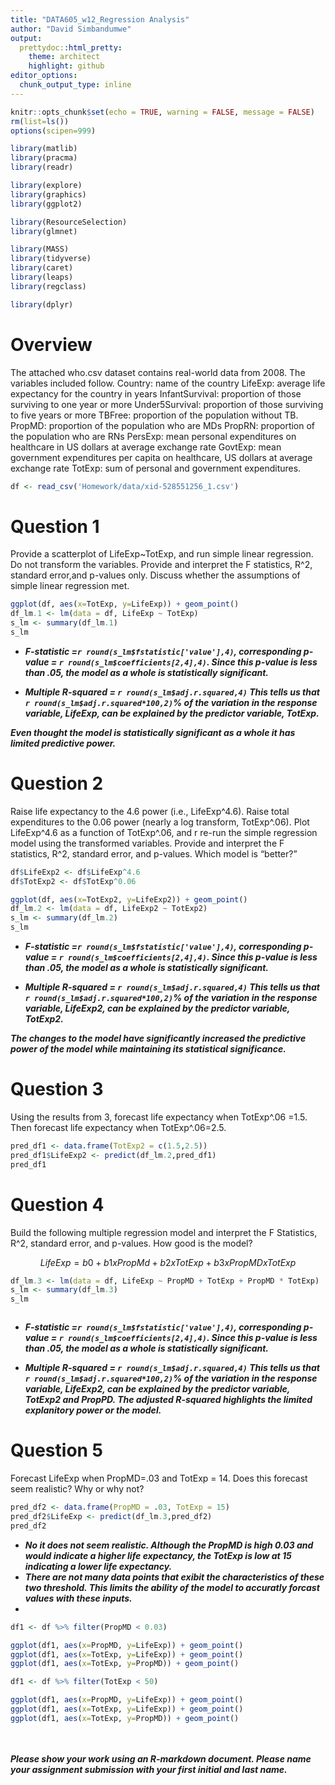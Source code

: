 ```yaml
---
title: "DATA605_w12_Regression Analysis"
author: "David Simbandumwe"
output:
  prettydoc::html_pretty:
    theme: architect
    highlight: github
editor_options: 
  chunk_output_type: inline
---
```


```r

knitr::opts_chunk$set(echo = TRUE, warning = FALSE, message = FALSE)
rm(list=ls())
options(scipen=999)

```


```r

library(matlib) 
library(pracma)
library(readr)

library(explore)
library(graphics)
library(ggplot2)

library(ResourceSelection)
library(glmnet)

library(MASS)
library(tidyverse)
library(caret)
library(leaps)
library(regclass)

library(dplyr)


```



# Overview
The attached who.csv dataset contains real-world data from 2008. The variables included follow.
Country: name of the country
LifeExp: average life expectancy for the country in years
InfantSurvival: proportion of those surviving to one year or more
Under5Survival: proportion of those surviving to five years or more
TBFree: proportion of the population without TB.
PropMD: proportion of the population who are MDs
PropRN: proportion of the population who are RNs
PersExp: mean personal expenditures on healthcare in US dollars at average exchange rate
GovtExp: mean government expenditures per capita on healthcare, US dollars at average exchange rate 
TotExp: sum of personal and government expenditures.



```r

df <- read_csv('Homework/data/xid-528551256_1.csv')

```



# Question 1
Provide a scatterplot of LifeExp~TotExp, and run simple linear regression. Do not transform the variables. Provide and interpret the F statistics, R^2, standard error,and p-values only. Discuss whether the assumptions of simple linear regression met.

```r

ggplot(df, aes(x=TotExp, y=LifeExp)) + geom_point()
df_lm.1 <- lm(data = df, LifeExp ~ TotExp)
s_lm <- summary(df_lm.1)
s_lm

```




<b><i>

- F-statistic =`r round(s_lm$fstatistic['value'],4)`, corresponding p-value = `r round(s_lm$coefficients[2,4],4)`. Since this p-value is less than .05, the model as a whole is statistically significant.

- Multiple R-squared = `r round(s_lm$adj.r.squared,4)` This tells us that `r round(s_lm$adj.r.squared*100,2)`% of the variation in the response variable, LifeExp, can be explained by the predictor variable, TotExp.

Even thought the model is statistically significant as a whole it has limited predictive power. 

</b></i>



# Question 2
Raise life expectancy to the 4.6 power (i.e., LifeExp^4.6). Raise total expenditures to the 0.06 power (nearly a log transform, TotExp^.06). Plot LifeExp^4.6 as a function of TotExp^.06, and r re-run the simple regression model using the transformed variables. Provide and interpret the F statistics, R^2, standard error, and p-values. Which model is "better?"


```r

df$LifeExp2 <- df$LifeExp^4.6
df$TotExp2 <- df$TotExp^0.06

ggplot(df, aes(x=TotExp2, y=LifeExp2)) + geom_point()
df_lm.2 <- lm(data = df, LifeExp2 ~ TotExp2)
s_lm <- summary(df_lm.2)
s_lm


```


<b><i>

- F-statistic =`r round(s_lm$fstatistic['value'],4)`, corresponding p-value = `r round(s_lm$coefficients[2,4],4)`. Since this p-value is less than .05, the model as a whole is statistically significant.

- Multiple R-squared = `r round(s_lm$adj.r.squared,4)` This tells us that `r round(s_lm$adj.r.squared*100,2)`% of the variation in the response variable, LifeExp2, can be explained by the predictor variable, TotExp2.

The changes to the model have significantly increased the predictive power of the model while maintaining its statistical significance. 

</b></i>


# Question 3
Using the results from 3, forecast life expectancy when TotExp^.06 =1.5. Then forecast life expectancy when TotExp^.06=2.5.


```r

pred_df1 <- data.frame(TotExp2 = c(1.5,2.5))
pred_df1$LifeExp2 <- predict(df_lm.2,pred_df1)
pred_df1

```




# Question 4
Build the following multiple regression model and interpret the F Statistics, R^2, standard error, and p-values. How good is the model?

$$ LifeExp = b0+b1 x PropMd + b2 x TotExp +b3 x PropMD x TotExp $$
```r

df_lm.3 <- lm(data = df, LifeExp ~ PropMD + TotExp + PropMD * TotExp)
s_lm <- summary(df_lm.3)
s_lm



```

<b><i>

- F-statistic =`r round(s_lm$fstatistic['value'],4)`, corresponding p-value = `r round(s_lm$coefficients[2,4],4)`. Since this p-value is less than .05, the model as a whole is statistically significant.

- Multiple R-squared = `r round(s_lm$adj.r.squared,4)` This tells us that `r round(s_lm$adj.r.squared*100,2)`% of the variation in the response variable, LifeExp2, can be explained by the predictor variable, TotExp2 and PropPD. The adjusted R-squared highlights the limited explanitory power or the model. 

</b></i>



# Question 5
Forecast LifeExp when PropMD=.03 and TotExp = 14. Does this forecast seem realistic? Why or why not?


```r

pred_df2 <- data.frame(PropMD = .03, TotExp = 15)
pred_df2$LifeExp <- predict(df_lm.3,pred_df2)
pred_df2


```



<b><i>

- No it does not seem realistic. Although the PropMD is high 0.03 and would indicate a higher life expectancy, the TotExp is low at 15 indicating a lower life expectancy. 
- There are not many data points that exibit the characteristics of these two threshold. This limits the ability of the model to accuratly forcast values with these inputs.
- 

</b></i>



```r
df1 <- df %>% filter(PropMD < 0.03)

ggplot(df1, aes(x=PropMD, y=LifeExp)) + geom_point()
ggplot(df1, aes(x=TotExp, y=LifeExp)) + geom_point()
ggplot(df1, aes(x=TotExp, y=PropMD)) + geom_point()


```



```r

df1 <- df %>% filter(TotExp < 50)

ggplot(df1, aes(x=PropMD, y=LifeExp)) + geom_point()
ggplot(df1, aes(x=TotExp, y=LifeExp)) + geom_point()
ggplot(df1, aes(x=TotExp, y=PropMD)) + geom_point()

```




<br><br>
<b><i>Please show your work using an R-markdown document. Please name your assignment submission with your first initial and last name.</i></b>

